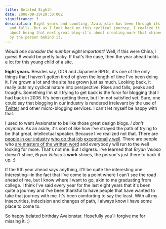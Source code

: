```yaml
---
title: Belated Eighth
date: 2008-09-30T20:30:00Z
significance: 3
description: Eight years and counting, Avalonstar has been through its own rises
  and falls. But as I look back on this cyclical journey, I realize it's not
  about being that next great blog—it's about creating work that shines, backed
  by the person behind it.
---
```


_Would one consider the number eight important?_ Well, if this were China, I guess 8 would be pretty lucky. If that's the case, then the year ahead holds a lot for this young child of a site.

**Eight years.** Besides say, DDR and Japanese RPGs, it's one of the only things that I haven't gotten tired of given the length of time I've been doing it. I've grown a lot and the site has grown just as much. Looking back, it really puts my cyclical nature into perspective. Rises and falls, peaks and troughs. Something I'm still trying to get back is the furor for blogging that I had back in 2006. It's been getting there, but I'm not satisfied yet. Sure, one could say that blogging in our industry is rendered irrelevant by the use of [Twitter][1] and other micro-blogging services. I can't let myself be happy with that.

I used to want Avalonstar to be like those great design blogs. _I don't anymore._ As an aside, it's sort of like how I've strayed the path of trying to be that great, intellectual speaker. Because I've realized not that. There are [people in our industry][2] [who do that job][3] [exceptionally well][4]. There are people who [are masters of the written word][5] and everybody will run to the well looking for more. That's not me. But I digress. I've learned that _Bryan Veloso_ doesn't shine, _Bryan Veloso's_ **work** shines, the person's just there to back it up. :)

If the 9th year ahead says anything, it'll be quite the interesting one. Interesting--in the fact that I've come to a point where I can't see the road ahead of me, but I know where I want to go; akin to me graduating from college. I think I've said every year for the last eight years that it's been quite a journey and I've been thankful to have people that have wanted to take that journey with me. It's been comforting to say the least. With all my insecurities, indecision and changes of path, I always know i have some place to come to.

So happy belated birthday Avalonstar. Hopefully you'll forgive me for missing it. :)

[1]: http://twitter.com/bryanveloso/
[2]: http://boxofchocolates.ca/
[3]: http://superfluousbanter.org/
[4]: http://jasonsantamaria.com/
[5]: http://www.randsinrepose.com/
